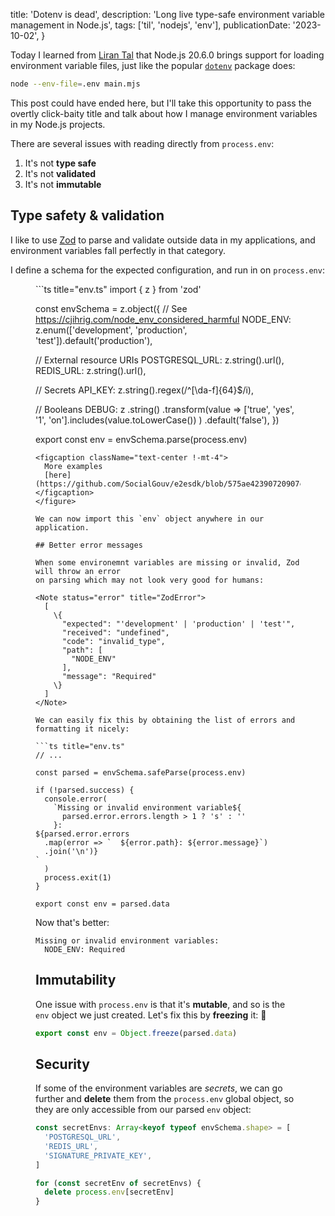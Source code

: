   title: 'Dotenv is dead',
  description: 'Long live type-safe environment variable management in Node.js',
  tags: ['til', 'nodejs', 'env'],
  publicationDate: '2023-10-02',
}

Today I learned from [Liran Tal](https://lirantal.com/blog/environment-variables-configuration-anti-patterns-node-js-applications)
that Node.js 20.6.0 brings support for loading environment variable files, just like the popular [`dotenv`](https://www.npmjs.com/package/dotenv) package does:

```bash /--env-file=.env/
node --env-file=.env main.mjs
```

This post could have ended here, but I'll take this opportunity to pass the
overtly click-baity title and talk about how I manage environment
variables in my Node.js projects.

There are several issues with reading directly from `process.env`:

1. It's not **type safe**
2. It's not **validated**
3. It's not **immutable**

## Type safety & validation

I like to use [Zod](https://zod.dev) to parse and validate outside data in my
applications, and environment variables fall perfectly in that category.

I define a schema for the expected configuration, and run in on `process.env`:

<figure>
```ts title="env.ts"
import { z } from 'zod'

const envSchema = z.object({
// See https://cjihrig.com/node_env_considered_harmful
NODE_ENV: z.enum(['development', 'production', 'test']).default('production'),

// External resource URIs
POSTGRESQL_URL: z.string().url(),
REDIS_URL: z.string().url(),

// Secrets
API_KEY: z.string().regex(/^[\da-f]{64}$/i),

// Booleans
DEBUG: z
.string()
.transform(value =>
['true', 'yes', '1', 'on'].includes(value.toLowerCase())
)
.default('false'),
})

export const env = envSchema.parse(process.env)
```
<figcaption className="text-center !-mt-4">
  More examples
  [here](https://github.com/SocialGouv/e2esdk/blob/575ae42390720907c3e0c13b9e4610f1eb7ba41b/packages/server/src/env.ts).
</figcaption>
</figure>

We can now import this `env` object anywhere in our application.

## Better error messages

When some environemnt variables are missing or invalid, Zod will throw an error
on parsing which may not look very good for humans:

<Note status="error" title="ZodError">
  [
    \{
      "expected": "'development' | 'production' | 'test'",
      "received": "undefined",
      "code": "invalid_type",
      "path": [
        "NODE_ENV"
      ],
      "message": "Required"
    \}
  ]
</Note>

We can easily fix this by obtaining the list of errors and formatting it nicely:

```ts title="env.ts"
// ...

const parsed = envSchema.safeParse(process.env)

if (!parsed.success) {
  console.error(
    `Missing or invalid environment variable${
      parsed.error.errors.length > 1 ? 's' : ''
    }:
${parsed.error.errors
  .map(error => `  ${error.path}: ${error.message}`)
  .join('\n')}
`
  )
  process.exit(1)
}

export const env = parsed.data
```

Now that's better:

```text
Missing or invalid environment variables:
  NODE_ENV: Required
```

## Immutability

One issue with `process.env` is that it's **mutable**, and so is the `env`
object we just created. Let's fix this by **freezing** it: 🥶

```ts title="env.ts"
export const env = Object.freeze(parsed.data)
```

## Security

If some of the environment variables are _secrets_, we can go further and **delete**
them from the `process.env` global object, so they are only accessible from our
parsed `env` object:

```ts title="env.ts"
const secretEnvs: Array<keyof typeof envSchema.shape> = [
  'POSTGRESQL_URL',
  'REDIS_URL',
  'SIGNATURE_PRIVATE_KEY',
]

for (const secretEnv of secretEnvs) {
  delete process.env[secretEnv]
}
```
